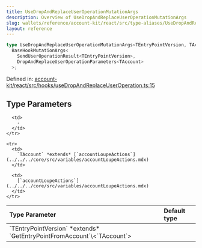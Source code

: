 ```yaml
---
title: UseDropAndReplaceUserOperationMutationArgs
description: Overview of UseDropAndReplaceUserOperationMutationArgs
slug: wallets/reference/account-kit/react/src/type-aliases/UseDropAndReplaceUserOperationMutationArgs
layout: reference
---
```


```ts
type UseDropAndReplaceUserOperationMutationArgs<TEntryPointVersion, TAccount> =
  BaseHookMutationArgs<
    SendUserOperationResult<TEntryPointVersion>,
    DropAndReplaceUserOperationParameters<TAccount>
  >;
```

Defined in: [account-kit/react/src/hooks/useDropAndReplaceUserOperation.ts:15](https://github.com/alchemyplatform/aa-sdk/blob/4987bdd63823427c48ec21401b71fa3cfc2d0675/account-kit/react/src/hooks/useDropAndReplaceUserOperation.ts#L15)

## Type Parameters

<table>
  <thead>
    <tr>
      <th align="left">Type Parameter</th>
      <th align="left">Default type</th>
    </tr>
  </thead>

  <tbody>
    <tr>
      <td>
        `TEntryPointVersion` *extends* `GetEntryPointFromAccount`\<`TAccount`>
      </td>

      <td>
        ‐
      </td>
    </tr>

    <tr>
      <td>
        `TAccount` *extends* [`accountLoupeActions`](../../../core/src/variables/accountLoupeActions.mdx)
      </td>

      <td>
        [`accountLoupeActions`](../../../core/src/variables/accountLoupeActions.mdx)
      </td>
    </tr>

  </tbody>
</table>
